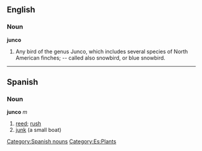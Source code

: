 ==English==
===Noun===
'''junco'''
#Any bird of the genus Junco, which includes several species of North American finches; -- called also snowbird, or blue snowbird.
----

== Spanish == 
=== Noun === 
'''junco''' ''m'' 
# [[reed]]; [[rush]]
# [[junk]] (a small boat)
[[Category:Spanish nouns]]
[[Category:Es:Plants]]